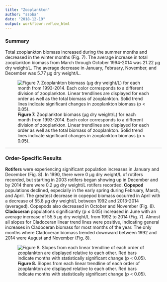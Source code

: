 ```yaml
---
title: "Zooplankton"
author: "ssoba"
date: "2018-12-19"
output: workflowr::wflow_html
---
```


### Summary
Total zooplankton biomass increased during the summer months and decreased in the winter months (Fig. 7). The average increase in total zooplankton biomass from March through October 1994-2014 was 21.22 μg dry weight/L. The average decrease in January, February, November, and December was 5.77 μg dry weight/L. 

![**Figure 7.** Zooplankton biomass (μg dry weight/L) for each month from 1993-2014. Each color corresponds to a different division of zooplankton. Linear trendlines are displayed for each order as well as the total biomass of zooplankton. Solid trend lines indicate significant changes in zooplankton biomass (p < 0.05).](/Users/sarasoba/Desktop/lake_powell/figures/Zoop_lin_reg.png)

***

### Order-Specific Results
**Rotifers** were experiencing significant population increases in January and December (Fig. 8). In 1990, there were 0 μg dry weight/L of rotifers recorded, but starting in 2003 rotifers began showing up in December and by 2014 there were 0.2 μg dry weight/L rotifers recorded. **Copepod** populations declined, especially in the early spring during February, March, and April. The greatest decrease in copepod biomass occurred in April with a decrease of 55.8 μg dry weight/L between 1992 and 2013-2014 (averaged). Copepods also decreased in October and November (Fig. 8). **Cladoceran** populations significantly (p ≤ 0.05)  increased in June with an average increase of 55.5 μg dry weight/L from 1992 to 2014 (Fig. 7). Almost all slopes for Cladoceran linear trend lines were positive, indicating general increases in Cladoceran biomass for most months of the year. The only months where Cladoceran biomass trended downward between 1992 and 2014 were August and November (Fig. 8). 

![**Figure 8.** Slopes from each linear trendline of each order of zooplankton are displayed relative to each other. Red bars indicate months with statistically significant change (p < 0.05).](/Users/sarasoba/Desktop/lake_powell/figures/Zoop_slope.png)


